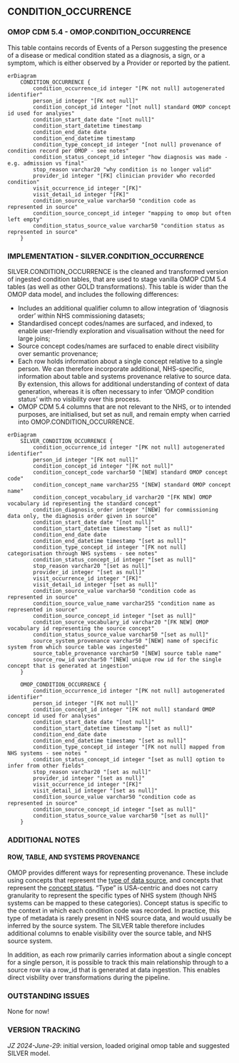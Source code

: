 
## CONDITION_OCCURRENCE

### OMOP CDM 5.4 - OMOP.CONDITION_OCCURRENCE
This table contains records of Events of a Person suggesting the presence of a disease or medical condition stated as a diagnosis, a sign, or a symptom, which is either observed by a Provider or reported by the patient.
```mermaid
erDiagram
    CONDITION_OCCURRENCE {
        condition_occurrence_id integer "[PK not null] autogenerated identifier"
        person_id integer "[FK not null]"
        condition_concept_id integer "[not null] standard OMOP concept id used for analyses"
        condition_start_date date "[not null]"
        condition_start_datetime timestamp
        condition_end_date date
        condition_end_datetime timestamp
        condition_type_concept_id integer "[not null] provenance of condition record per OMOP - see notes"
        condition_status_concept_id integer "how diagnosis was made - e.g. admission vs final"
        stop_reason varchar20 "why condition is no longer valid"
        provider_id integer "[FK] clinician provider who recorded condition"
        visit_occurrence_id integer "[FK]"
        visit_detail_id integer "[FK]"
        condition_source_value varchar50 "condition code as represented in source"
        condition_source_concept_id integer "mapping to omop but often left empty"
        condition_status_source_value varchar50 "condition status as represented in source"
    }
```

### IMPLEMENTATION - SILVER.CONDITION_OCCURRENCE

SILVER.CONDITION_OCCURRENCE is the cleaned and transformed version of ingested condition tables, that are used to stage vanilla OMOP CDM 5.4 tables (as well as other GOLD transformations). This table is wider than the OMOP data model, and includes the following differences:

- Includes an additional qualifier column to allow integration of 'diagnosis order' within NHS commissioning datasets;
- Standardised concept codes/names are surfaced, and indexed, to enable user-friendly exploration and visualisation without the need for large joins;
- Source concept codes/names are surfaced to enable direct visibility over semantic provenance;
- Each row holds information about a single concept relative to a single person. We can therefore incorporate additional, NHS-specific, information about table and systems provenance relative to source data. By extension, this allows for additional understanding of context of data generation, whereas it is often necessary to infer 'OMOP condition status' with no visibility over this process.  
- OMOP CDM 5.4 columns that are not relevant to the NHS, or to intended purposes, are initialised, but set as null, and remain empty when carried into OMOP.CONDITION_OCCURRENCE.

```mermaid
erDiagram
    SILVER_CONDITION_OCCURRENCE {
        condition_occurrence_id integer "[PK not null] autogenerated identifier"
        person_id integer "[FK not null]"
        condition_concept_id integer "[FK not null]"
        condition_concept_code varchar50 "[NEW] standard OMOP concept code"
        condition_concept_name varchar255 "[NEW] standard OMOP concept name"
        condition_concept_vocabulary_id varchar20 "[FK NEW] OMOP vocabulary id representing the standard concept"
        condition_diagnosis_order integer "[NEW] for commissioning data only, the diagnosis order given in source"
        condition_start_date date "[not null]"
        condition_start_datetime timestamp "[set as null]"
        condition_end_date date
        condition_end_datetime timestamp "[set as null]"
        condition_type_concept_id integer "[FK not null] categorisation through NHS systems - see notes"
        condition_status_concept_id integer "[set as null]"
        stop_reason varchar20 "[set as null]"
        provider_id integer "[set as null]"
        visit_occurrence_id integer "[FK]"
        visit_detail_id integer "[set as null]"      
        condition_source_value varchar50 "condition code as represented in source"
        condition_source_value_name varchar255 "condition name as represented in source"
        condition_source_concept_id integer "[set as null]"          
        condition_source_vocabulary_id varchar20 "[FK NEW] OMOP vocabulary id representing the source concept"
        condition_status_source_value varchar50 "[set as null]"
        source_system_provenance varchar50 "[NEW] name of specific system from which source table was ingested"
        source_table_provenance varchar50 "[NEW] source table name"
        source_row_id varchar50 "[NEW] unique row id for the single concept that is generated at ingestion"
    }

    OMOP_CONDITION_OCCURRENCE {
        condition_occurrence_id integer "[PK not null] autogenerated identifier"
        person_id integer "[FK not null]"
        condition_concept_id integer "[FK not null] standard OMOP concept id used for analyses"
        condition_start_date date "[not null]"
        condition_start_datetime timestamp "[set as null]"
        condition_end_date date
        condition_end_datetime timestamp "[set as null]"
        condition_type_concept_id integer "[FK not null] mapped from NHS systems - see notes "
        condition_status_concept_id integer "[set as null] option to infer from other fields"
        stop_reason varchar20 "[set as null]"
        provider_id integer "[set as null]"
        visit_occurrence_id integer "[FK]"
        visit_detail_id integer "[set as null]"
        condition_source_value varchar50 "condition code as represented in source"
        condition_source_concept_id integer "[set as null]"
        condition_status_source_value varchar50 "[set as null]"
    }
```


### ADDITIONAL NOTES

#### ROW, TABLE, AND SYSTEMS PROVENANCE

OMOP provides different ways for representing provenance. These include using concepts that represent the [type of data source](https://athena.ohdsi.org/search-terms/terms?domain=Type+Concept&standardConcept=Standard&page=1&pageSize=15&query=), and concepts that represent the [concept status](https://athena.ohdsi.org/search-terms/terms?domain=Condition+Status&standardConcept=Standard&page=1&pageSize=15&query=). "Type" is USA-centric and does not carry granularity to represent the specific types of NHS system (though NHS systems can be mapped to these categories). Concept status is specific to the context in which each condition code was recorded. In practice, this type of metadata is rarely present in NHS source data, and would usually be inferred by the source system. The SILVER table therefore includes additional columns to enable visibility over the source table, and NHS source system.

In addition, as each row primarily carries information about a single concept for a single person, it is possible to track this main relationship through to a source row via a row_id that is generated at data ingestion. This enables direct visbility over transformations during the pipeline.   

### OUTSTANDING ISSUES

None for now!

### VERSION TRACKING

_JZ 2024-June-29_: initial version, loaded original omop table and suggested SILVER model.